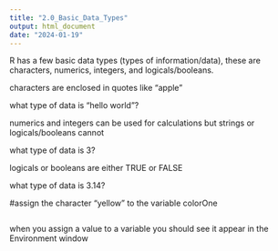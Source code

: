 ```yaml
---
title: "2.0_Basic_Data_Types"
output: html_document
date: "2024-01-19"
---
```


R has a few basic data types (types of information/data), these are characters, numerics, integers, and logicals/booleans.

characters are enclosed in quotes like "apple"

what type of data is "hello world"?

numerics and integers can be used for calculations but strings or logicals/booleans cannot

what type of data is 3?

logicals or booleans are either TRUE or FALSE

what type of data is 3.14?


#assign the character "yellow" to the variable colorOne
```r

```

when you assign a value to a variable you should see it appear in the Environment window


